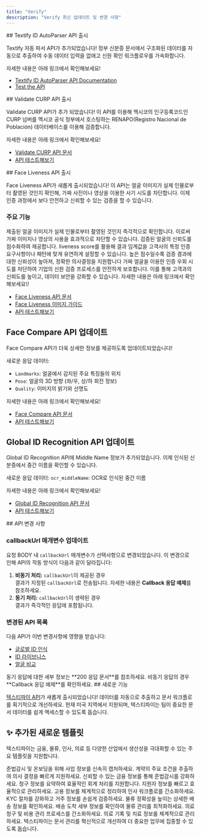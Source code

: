 ```yaml
---
title: "Verify"
description: "Verify 최신 업데이트 및 변경 사항"
---
```

<Update label="2025-06-26">
  ## Textify ID AutoParser API 출시

   Textify 자동 파서 API가 추가되었습니다! 정부 신분증 문서에서 구조화된 데이터를 자동으로 추출하여 수동 데이터 입력을 없애고 신원 확인 워크플로우를 가속화합니다.

  자세한 내용은 아래 링크에서 확인해보세요\!

  - [Textify ID AutoParser API Documentation](https://app.theneo.io/argosidentity/verify/textify/textify-auto-parser-api)
  - [Test the API](https://app.theneo.io/argosidentity/verify/textify/textify-auto-parser-api)

</Update>

<Update label="2025-06-17">
  ## Validate CURP API 출시

  Validate CURP API가 추가 되었습니다! 이 API를 이용해 멕시코의 인구등록코드인 CURP 넘버를 멕시코 공식 정부에서 호스팅하는 RENAPO(Registro Nacional de Población) 데이터베이스를 이용해 검증합니다. 

  자세한 내용은 아래 링크에서 확인해보세요\!

  - [Validate CURP API 문서](https://app.theneo.io/argosidentity/verifier/validate-curp-api/validate-curp-api-1)
  - [API 테스트해보기](https://app.theneo.io/argosidentity/verifier/validate-curp-api/validate-curp-api-1)



</Update>

<Update label="2025-01-20">
  ## Face Liveness API 출시

  Face Liveness API가 새롭게 출시되었습니다\! 이 API는 얼굴 이미지가 실제 인물로부터 촬영된 것인지 확인해, 가짜 사진이나 영상을 이용한 사기 시도를 차단합니다. 이제 인증 과정에서 보다 안전하고 신뢰할 수 있는 검증을 할 수 있습니다.

  ### 주요 기능

  <Steps>
    <Step title="얼굴 인증">
      제출된 얼굴 이미지가 실제 인물로부터 촬영된 것인지 즉각적으로 확인합니다. 이로써 가짜 이미지나 영상의 사용을 효과적으로 차단할 수 있습니다.
    </Step>
    <Step title="신뢰도 기반 점수 제공">
      검증된 얼굴의 신뢰도를 점수화하여 제공합니다. liveness score를 활용해 결과 임계값을 고객사의 특정 인증 요구사항이나 패턴에 맞게 유연하게 설정할 수 있습니다. 높은 점수일수록 검증 결과에 대한 신뢰성이 높아져, 정확한 의사결정을 지원합니다
    </Step>
    <Step title="사기 방지 및 보안 강화">
      가짜 얼굴을 이용한 인증 우회 시도를 차단하여 기업의 신원 검증 프로세스를 안전하게 보호합니다. 이를 통해 고객과의 신뢰도를 높이고, 데이터 보안을 강화할 수 있습니다.
    </Step>
  </Steps>
  자세한 내용은 아래 링크에서 확인해보세요\!

  - [Face Liveness API 문서](https://app.theneo.io/argosidentity/verify-id/face-liveness/face-liveness-api)
  - [Face Liveness 이미지 가이드](https://app.theneo.io/argosidentity/verify-id/face-liveness/best-practices-for-image)
  - [API 테스트해보기](https://dev.argosidentity.com/api-runner/argosidentity/verify-id/face-liveness/face-liveness-api)

  ## Face Compare API 업데이트

  Face Compare API가 더욱 상세한 정보를 제공하도록 업데이트되었습니다\!

  새로운 응답 데이터:

  - `Landmarks`: 얼굴에서 감지된 주요 특징들의 위치
  - `Pose`: 얼굴의 3D 방향 (좌/우, 상/하 회전 정보)
  - `Quality`: 이미지의 밝기와 선명도

  자세한 내용은 아래 링크에서 확인해보세요\!

  - [Face Compare API 문서](https://dev.argosidentity.com/verify-id/global-id-recognition/global-id-recognition-api-1)
  - [API 테스트해보기](https://dev.argosidentity.com/verify-id/global-id-recognition/global-id-recognition-api-1)

  ## Global ID Recognition API 업데이트

  Global ID Recognition API에 Middle Name 정보가 추가되었습니다. 이제 인식된 신분증에서 중간 이름을 확인할 수 있습니다.

  새로운 응답 데이터:
  `ocr_middleName`: OCR로 인식된 중간 이름

  자세한 내용은 아래 링크에서 확인해보세요\!

  - [Global ID Recognition API 문서](https://dev.argosidentity.com/verify-id/global-id-recognition/global-id-recognition-api-1)
  - [API 테스트해보기](https://dev.argosidentity.com/verify-id/global-id-recognition/global-id-recognition-api-1)
</Update>

<Update label="2024-11-18">
  ## API 변경 사항

  ### callbackUrl 매개변수 업데이트

  요청 BODY 내 `callbackUrl` 매개변수가 선택사항으로 변경되었습니다. 이 변경으로 인해 API의 작동 방식이 다음과 같이 달라집니다:

  1. **비동기 처리:** `callbackUrl`이 제공된 경우\
     결과가 지정된 `callbackUrl`로 전송됩니다. 자세한 내용은 **Callback 응답 예제**를 참조하세요.
  2. **동기 처리:** `callbackUrl`이 생략된 경우\
     결과가 즉각적인 응답에 포함됩니다.

  ### 변경된 API 목록

  다음 API가 이번 변경사항에 영향을 받습니다:

  - [글로벌 ID 인식](https://dev.argosidentity.com/verify-id/global-id-recognition/global-id-recognition-api-1)
  - [ID 라이브니스](https://dev.argosidentity.com/verify-id/id-liveness/id-liveness-api-1)
  - [얼굴 비교](https://dev.argosidentity.com/verify-id/face-compare/face-compare-api-1)

  <Note>
    동기 응답에 대한 세부 정보는 **200 응답 문서**를 참조하세요. 비동기 응답의 경우 **Callback 응답 예제**를 확인하세요.
  </Note>
</Update>

<Update label="2024-11-05">
  ## 새로운 기능

  [텍스티파이 API](https://dev.argosidentity.com/verify/textify/introduction)가 새롭게 출시되었습니다\! 데이터를 자동으로 추출하고 문서 워크플로를 획기적으로 개선하세요. 현재 미국 지역에서 지원되며, 텍스티파이는 팀이 중요한 문서 데이터를 쉽게 액세스할 수 있도록 돕습니다.

  ## ✨ 추가된 새로운 템플릿

  텍스티파이는 금융, 물류, 인사, 의료 등 다양한 산업에서 생산성을 극대화할 수 있는 주요 템플릿을 지원합니다.

  <Card title="사업자 등록증">
    준법감시 및 온보딩을 위해 사업 정보를 신속히 캡처하세요.
  </Card>
  <Card title="계약서">
    계약의 주요 조건을 추출하여 의사 결정을 빠르게 지원하세요.
  </Card>
  <Card title="잔고 증명서 (한국 한정)">
    신뢰할 수 있는 금융 정보를 통해 준법감시를 강화하세요.
  </Card>
  <Card title="일반 인보이스">
    청구 정보를 요약하여 효율적인 회계 처리를 지원합니다.
  </Card>
  <Card title="이력서">
    지원자 정보를 빠르고 효율적으로 관리하세요.
  </Card>
  <Card title="고용 계약서">
    고용 정보를 체계적으로 정리하여 인사 워크플로를 간소화하세요.
  </Card>
  <Card title="주소 증명서">
    KYC 절차를 강화하고 거주 정보를 손쉽게 검증하세요.
  </Card>
  <Card title="선하증권">
    물류 정확성을 높이는 상세한 배송 정보를 확인하세요.
  </Card>
  <Card title="도착 통지서">
    배송 도착 세부 정보를 확인하여 물류 관리를 최적화하세요.
  </Card>
  <Card title="의료 인보이스">
    의료 청구 및 비용 관리 프로세스를 간소화하세요.
  </Card>
  <Card title="의료 관찰 기록">
    의료 기록 및 치료 정보를 체계적으로 관리하세요.
  </Card>
  텍스티파이는 문서 관리를 혁신적으로 개선하여 더 중요한 업무에 집중할 수 있도록 돕습니다.
</Update>